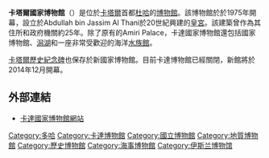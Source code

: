 {{Expand English|date=2018年8月}}
{{Unreferenced|time=2018-08-29T12:29:09+00:00}}

{{noteTA
|G1=Country
|G2=Toponym
}}

'''卡塔爾國家博物館'''（{{lang-en|'''''Qatar National Museum'''''}}）是位於[[卡塔爾|卡塔爾]]首都[[杜哈|杜哈]]的[[博物館|博物館]]。該博物館於於1975年開幕，設立於Abdullah bin Jassim Al Thani於20世紀興建的[[皇宮|皇宮]]。該建築曾作為其住所和政府機關約25年。除了原有的Amiri Palace，卡達國家博物館還包括國家博物館、[[潟湖|潟湖]]和一座非常受歡迎的海洋[[水族館|水族館]]。

[[卡塔爾歷史紀念碑|卡塔爾歷史紀念碑]]也保存於新國家博物館。目前卡達博物館已經關閉，新館將於2014年12月開幕。

== 外部連結 ==
* [https://web.archive.org/web/20130512212926/http://www.qma.org.qa/index.php/en/collections/national-museum-of-qatar 卡達國家博物館網站]

{{coord|25|17|17|N|51|32|53|E|type:landmark|display=title}}
{{DEFAULTSORT:Qatar National Museum}}
[[Category:多哈|Category:多哈]]
[[Category:卡達博物館|Category:卡達博物館]]
[[Category:國立博物館|Category:國立博物館]]
[[Category:地質博物館|Category:地質博物館]]
[[Category:歷史博物館|Category:歷史博物館]]
[[Category:海事博物館|Category:海事博物館]]
[[Category:伊斯兰博物馆|Category:伊斯兰博物馆]]